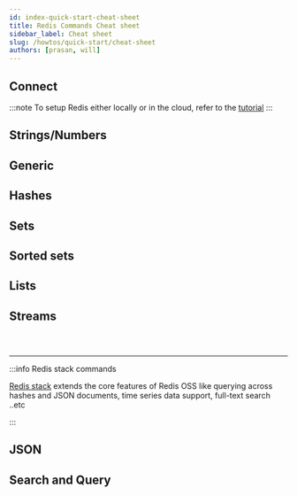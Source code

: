 ```yaml
---
id: index-quick-start-cheat-sheet
title: Redis Commands Cheat sheet
sidebar_label: Cheat sheet
slug: /howtos/quick-start/cheat-sheet
authors: [prasan, will]
---
```





<Authors frontMatter={frontMatter} />

## Connect

<CheatSheetConnect />

:::note
To setup Redis either locally or in the cloud, refer to the [<u>tutorial</u>](/howtos/quick-start#setup-redis)
:::

## Strings/Numbers

<CheatSheetStrings />

## Generic

<CheatSheetGeneric />

## Hashes

<CheatSheetHashes />

## Sets

<CheatSheetSets />

## Sorted sets

<CheatSheetSortedSets />

## Lists

<CheatSheetLists />

## Streams

<CheatSheetStreams />

### &nbsp;

<hr />

:::info Redis stack commands

[<u>Redis stack</u>](https://redis.io/docs/about/about-stack/) extends the core features
of Redis OSS like querying across hashes and JSON documents, time series data support,
full-text search ..etc

:::

## JSON

<CheatSheetJSON />

## Search and Query

<CheatSheetSearchAndQuery />
